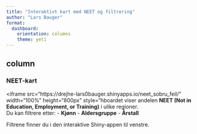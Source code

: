 ```yaml
---
title: "Interaktivt kart med NEET og filtrering"
author: "Lars Bauger"
format: 
  dashboard:
    orientation: columns
    theme: yeti
---
```


## column

### NEET-kart
<iframe src="https://drejhe-lars0bauger.shinyapps.io/neet_sobru_feil/" width="100%" height="800px" style="hboardet viser andelen **NEET (Not in Education, Employment, or Training)** i ulike regioner.  
Du kan filtrere etter:
- **Kjønn**
- **Aldersgruppe**
- **Årstall**

Filtrene finner du i den interaktive Shiny-appen til venstre.
